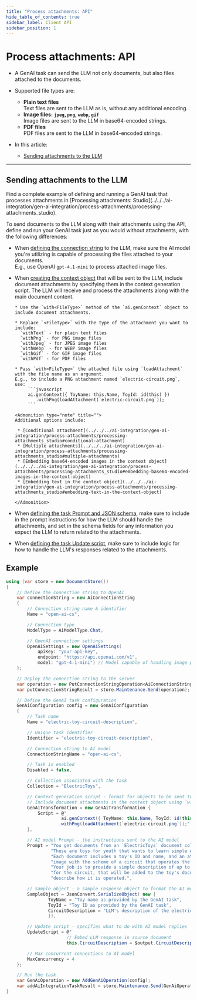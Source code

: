 ```yaml
---
title: "Process attachments: API"
hide_table_of_contents: true
sidebar_label: Client API
sidebar_position: 1
---
```



# Process attachments: API

<Admonition type="note" title="">

* A GenAI task can send the LLM not only documents, but also files attached to the documents.  

* Supported file types are:
   * **Plain text files**  
     Text files are sent to the LLM as is, without any additional encoding.
   * **Image files: `jpeg`, `png`, `webp`, `gif`**  
     Image files are sent to the LLM in base64-encoded strings.  
   * **PDF files**  
     PDF files are sent to the LLM in base64-encoded strings.

* In this article:
    * [Sending attachments to the LLM](../../../ai-integration/gen-ai-integration/process-attachments/processing-attachments_api#sending-attachments-to-the-llm)

</Admonition>

<hr />

## Sending attachments to the LLM

<Admonition type="note" title="">
Find a complete example of defining and running a GenAI task that processes attachments in [Processing attachments: Studio](../../../ai-integration/gen-ai-integration/process-attachments/processing-attachments_studio).  
</Admonition>

To send documents to the LLM along with their attachments using the API, define and run your GenAI task just as you would without attachments, with the following differences:  

* When [defining the connection string](../../../ai-integration/gen-ai-integration/create-gen-ai-task/create-gen-ai-task_api#defining-a-connection-string) to the LLM, make sure the AI model you're utilizing is capable of processing the files attached to your documents.  
  E.g., use OpenAI `gpt-4.1-mini` to process attached image files.  

* When [creating the context object](../../../ai-integration/gen-ai-integration/gen-ai-overview#the-elements) that will be sent to the LLM, include document attachments by specifying them in the context generation script. The LLM will receive and process the attachments along with the main document content.  

      * Use the `with<FileType>` method of the `ai.genContext` object to include document attachments.  
      
      * Replace `<FileType>` with the type of the attachment you want to include:  
        `withText` - for plain text files  
        `withPng` - for PNG image files  
        `withJpeg` - for JPEG image files  
        `withWebp` - for WEBP image files  
        `withGif` - for GIF image files  
        `withPdf` - for PDF files
      
      * Pass `with<FileType>` the attached file using `loadAttachment` with the file name as an argument.  
      E.g., to include a PNG attachment named `electric-circuit.png`, use:  
           ```javascript
           ai.genContext({ ToyName: this.Name, ToyId: id(this) })
              .withPng(loadAttachment(`electric-circuit.png`));
           ```

      <Admonition type="note" title="">
      Additional options include:  
      
       * [Conditional attachment](../../../ai-integration/gen-ai-integration/process-attachments/processing-attachments_studio#conditional-attachment)  
       * [Multiple attachments](../../../ai-integration/gen-ai-integration/process-attachments/processing-attachments_studio#multiple-attachments)  
       * [Embedding base64-encoded images in the context object](../../../ai-integration/gen-ai-integration/process-attachments/processing-attachments_studio#embedding-base64-encoded-images-in-the-context-object)  
       * [Embedding text in the context object](../../../ai-integration/gen-ai-integration/process-attachments/processing-attachments_studio#embedding-text-in-the-context-object)  
       
      </Admonition>


* When [defining the task Prompt and JSON schema](../../../ai-integration/gen-ai-integration/process-attachments/processing-attachments_studio#set-task-prompt-and-json-schema), make sure to include in the prompt instructions for how the LLM should handle the attachments, and set in the schema fields for any information you expect the LLM to return related to the attachments.  

* When [defining the task Update script](../../../ai-integration/gen-ai-integration/process-attachments/processing-attachments_studio#set-task-update-script), make sure to include logic for how to handle the LLM's responses related to the attachments.  

## Example

```csharp
using (var store = new DocumentStore())
{
    // Define the connection string to OpenAI
    var connectionString = new AiConnectionString
    {
        // Connection string name & identifier
        Name = "open-ai-cs",

        // Connection type
        ModelType = AiModelType.Chat,

        // OpenAI connection settings
        OpenAiSettings = new OpenAiSettings(
            apiKey: "your-api-key",
            endpoint: "https://api.openai.com/v1",
            model: "gpt-4.1-mini") // Model capable of handling image processing
    };

    // Deploy the connection string to the server
    var operation = new PutConnectionStringOperation<AiConnectionString>(connectionString);
    var putConnectionStringResult = store.Maintenance.Send(operation);

    // Define the GenAI task configuration
    GenAiConfiguration config = new GenAiConfiguration
    {
        // Task name
        Name = "electric-toy-circuit-description",

        // Unique task identifier
        Identifier = "electric-toy-circuit-description",

        // Connection string to AI model
        ConnectionStringName = "open-ai-cs",

        // Task is enabled
        Disabled = false,

        // Collection associated with the task
        Collection = "ElectricToys",

        // Context generation script - format for objects to be sent to the AI model
        // Include document attachments in the context object using `with<FileType>` methods
        GenAiTransformation = new GenAiTransformation {
            Script = @"
                     ai.genContext({ ToyName: this.Name, ToyId: id(this) })
                    .withPng(loadAttachment(`electric-circuit.png`));"
        },

        // AI model Prompt - the instructions sent to the AI model
        Prompt = "You get documents from an `ElectricToys` document collection. " +  
                 "These are toys for youth that wants to learn simple electronics. " +  
                 "Each document includes a toy's ID and name, and an attached " +  
                 "image with the scheme of a circuit that operates the toy. " +  
                 "Your job is to provide a simple description of up to 20 words " +  
                 "for the circuit, that will be added to the toy's document to " +  
                 "describe how it is operated.",

        // Sample object - a sample response object to format the AI model's replies by
        SampleObject = JsonConvert.SerializeObject( new {
                ToyName = "Toy name as provided by the GenAI task",
                ToyId = "Toy ID as provided by the GenAI task",
                CircuitDescription = "LLM's description of the electric circuit"
                }),

        // Update script - specifies what to do with AI model replies
        UpdateScript = @"    
                       // Embed LLM response in source document  
                       this.CircuitDescription = $output.CircuitDescription;",

        // Max concurrent connections to AI model
        MaxConcurrency = 4
    };

    // Run the task
    var GenAiOperation = new AddGenAiOperation(config);
    var addAiIntegrationTaskResult = store.Maintenance.Send(GenAiOperation);
}

```